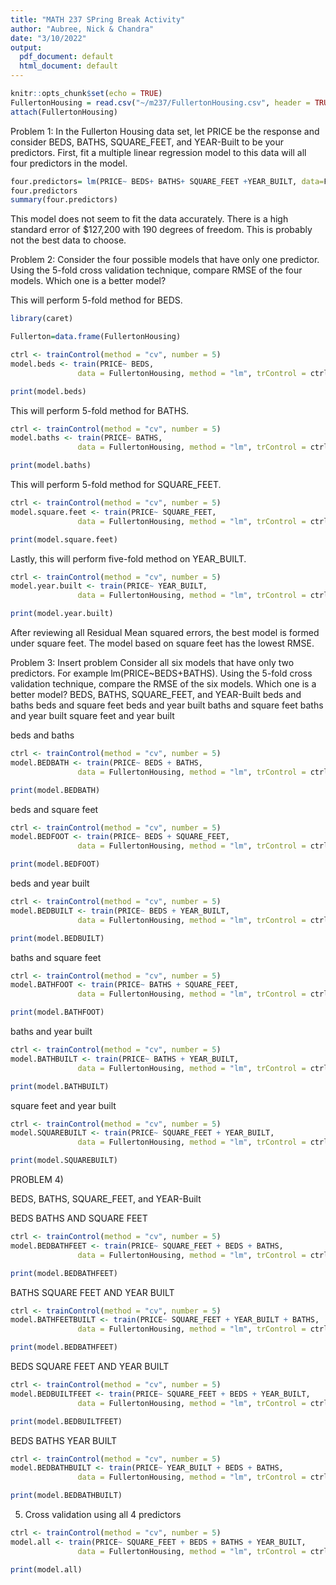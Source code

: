 ```yaml
---
title: "MATH 237 SPring Break Activity"
author: "Aubree, Nick & Chandra"
date: "3/10/2022"
output:
  pdf_document: default
  html_document: default
---
```


```r
knitr::opts_chunk$set(echo = TRUE)
FullertonHousing = read.csv("~/m237/FullertonHousing.csv", header = TRUE)
attach(FullertonHousing)
```

Problem 1: 
In the Fullerton Housing data set, let PRICE be the response and consider BEDS, BATHS, SQUARE_FEET, and YEAR-Built to be your predictors. First, fit a multiple linear regression model to this data will all four predictors in the model. 

```r
four.predictors= lm(PRICE~ BEDS+ BATHS+ SQUARE_FEET +YEAR_BUILT, data=FullertonHousing)
four.predictors
summary(four.predictors)
```
This model does not seem to fit the data accurately. There is a high standard error of $127,200 with 190 degrees of freedom. This is probably not the best data to choose. 


Problem 2: Consider the four possible models that have only one predictor. Using the 5-fold cross validation technique, compare RMSE of the four models. Which one is a better model? 

This will perform 5-fold method for BEDS. 

```r
library(caret)

Fullerton=data.frame(FullertonHousing)

ctrl <- trainControl(method = "cv", number = 5)
model.beds <- train(PRICE~ BEDS, 
               data = FullertonHousing, method = "lm", trControl = ctrl)

print(model.beds)

```

This will perform 5-fold method  for BATHS. 
```r
ctrl <- trainControl(method = "cv", number = 5)
model.baths <- train(PRICE~ BATHS, 
               data = FullertonHousing, method = "lm", trControl = ctrl)

print(model.baths)
```

This will perform 5-fold method for SQUARE_FEET.
```r
ctrl <- trainControl(method = "cv", number = 5)
model.square.feet <- train(PRICE~ SQUARE_FEET, 
               data = FullertonHousing, method = "lm", trControl = ctrl)

print(model.square.feet)
```

Lastly, this will perform five-fold method on YEAR_BUILT.
```r
ctrl <- trainControl(method = "cv", number = 5)
model.year.built <- train(PRICE~ YEAR_BUILT, 
               data = FullertonHousing, method = "lm", trControl = ctrl)

print(model.year.built)
```

After reviewing all Residual Mean squared errors, the best model is formed under square feet. The model based on square feet has the lowest RMSE. 

Problem 3: Insert problem 
Consider all six models that have only two predictors. For example lm(PRICE~BEDS+BATHS). Using the 5-fold cross validation technique, compare the RMSE of the six models. Which one is a better model?
BEDS, BATHS, SQUARE_FEET, and YEAR-Built
beds and baths
beds and square feet
beds and year built
baths and square feet
baths and year built
square feet and year built

beds and baths
```r
ctrl <- trainControl(method = "cv", number = 5)
model.BEDBATH <- train(PRICE~ BEDS + BATHS, 
               data = FullertonHousing, method = "lm", trControl = ctrl)

print(model.BEDBATH)
```

beds and square feet 
```r
ctrl <- trainControl(method = "cv", number = 5)
model.BEDFOOT <- train(PRICE~ BEDS + SQUARE_FEET, 
               data = FullertonHousing, method = "lm", trControl = ctrl)

print(model.BEDFOOT)
```

beds and year built
```r
ctrl <- trainControl(method = "cv", number = 5)
model.BEDBUILT <- train(PRICE~ BEDS + YEAR_BUILT, 
               data = FullertonHousing, method = "lm", trControl = ctrl)

print(model.BEDBUILT)

```

baths and square feet
```r
ctrl <- trainControl(method = "cv", number = 5)
model.BATHFOOT <- train(PRICE~ BATHS + SQUARE_FEET, 
               data = FullertonHousing, method = "lm", trControl = ctrl)

print(model.BATHFOOT)

```

baths and year built
```r
ctrl <- trainControl(method = "cv", number = 5)
model.BATHBUILT <- train(PRICE~ BATHS + YEAR_BUILT, 
               data = FullertonHousing, method = "lm", trControl = ctrl)

print(model.BATHBUILT)
```

square feet and year built
```r
ctrl <- trainControl(method = "cv", number = 5)
model.SQUAREBUILT <- train(PRICE~ SQUARE_FEET + YEAR_BUILT, 
               data = FullertonHousing, method = "lm", trControl = ctrl)

print(model.SQUAREBUILT)
```



PROBLEM 4)

BEDS, BATHS, SQUARE_FEET, and YEAR-Built

BEDS BATHS AND SQUARE FEET

```r
ctrl <- trainControl(method = "cv", number = 5)
model.BEDBATHFEET <- train(PRICE~ SQUARE_FEET + BEDS + BATHS, 
               data = FullertonHousing, method = "lm", trControl = ctrl)

print(model.BEDBATHFEET)
```

BATHS SQUARE FEET AND YEAR BUILT
```r
ctrl <- trainControl(method = "cv", number = 5)
model.BATHFEETBUILT <- train(PRICE~ SQUARE_FEET + YEAR_BUILT + BATHS, 
               data = FullertonHousing, method = "lm", trControl = ctrl)

print(model.BEDBATHFEET)
```


BEDS SQUARE FEET AND YEAR BUILT 
```r
ctrl <- trainControl(method = "cv", number = 5)
model.BEDBUILTFEET <- train(PRICE~ SQUARE_FEET + BEDS + YEAR_BUILT, 
               data = FullertonHousing, method = "lm", trControl = ctrl)

print(model.BEDBUILTFEET)
```

BEDS BATHS YEAR BUILT
```r
ctrl <- trainControl(method = "cv", number = 5)
model.BEDBATHBUILT <- train(PRICE~ YEAR_BUILT + BEDS + BATHS, 
               data = FullertonHousing, method = "lm", trControl = ctrl)

print(model.BEDBATHBUILT)
```

5) Cross validation using all 4 predictors
```r
ctrl <- trainControl(method = "cv", number = 5)
model.all <- train(PRICE~ SQUARE_FEET + BEDS + BATHS + YEAR_BUILT, 
               data = FullertonHousing, method = "lm", trControl = ctrl)

print(model.all)
```


